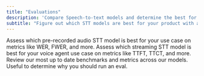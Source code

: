 ```yaml
---
title: "Evaluations"
description: 'Compare Speech-to-text models and determine the best for your product with an evaluation.'
subtitle: "Figure out which STT models are best for your product with an evaluation."
---
```


<CardGroup cols={2}>
  <Card title="Pre-recorded audio evaluations" icon="file-audio" href="/docs/evaluations/pre-recorded-audio">
    Assess which pre-recorded audio STT model is best for your use case on metrics like WER, FWER, and more.
  </Card>
  <Card title="Voice agent evaluations" icon="microphone-lines" href="/docs/evaluations/voice-agents">
    Assess which streaming STT model is best for your voice agent use case on metrics like TTFT, TTCT, and more.
  </Card>

</CardGroup>

<CardGroup cols={2}>
  <Card title="Benchmarks" icon="table-columns" href="/docs/evaluations/benchmarks">
    Review our most up to date benchmarks and metrics across our models. Useful to determine why you should run an eval.
  </Card>

</CardGroup>
